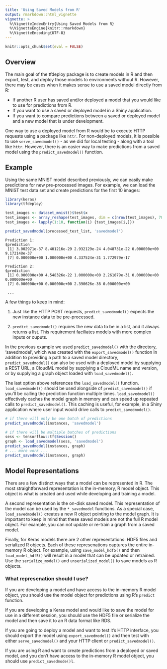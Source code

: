 ```yaml
---
title: 'Using Saved Models from R'
output: rmarkdown::html_vignette
vignette: >
  %\VignetteIndexEntry{Using Saved Models from R} 
  %\VignetteEngine{knitr::rmarkdown} 
  %\VignetteEncoding{UTF-8}
---
```


```r
knitr::opts_chunk$set(eval = FALSE)
```

## Overview

The main goal of the tfdeploy package is to create models in R and then export, test, and deploy those models to environments without R. However, there may be cases when it makes sense to use a saved model directly from R:

- If another R user has saved and/or deployed a model that you would like to use for predictions from R.
- If you want to use a saved or deployed model in a Shiny application.
- If you want to compare predictions between a saved or deployed model and a new model that is under development.

One way to use a deployed model from R would be to execute HTTP requests using a package like `httr`. For non-deployed models, it is possible to use `serve_savedmodel()` - as we did for local testing - along with a tool like `httr`. However, there is an easier way to make predictions from a saved model using the `predict_savedmodel()` function.

## Example

Using the same MNIST model described previously, we can easily make predictions for new pre-processed images. For example, we can load the MNIST test data set and create predictions for the first 10 images:

```r
library(keras)
library(tfdeploy)

test_images <- dataset_mnist()$test$x 
test_images <- array_reshape(test_images, dim = c(nrow(test_images), 784)) / 255
test_images <- lapply(1:10, function(i) {test_images[i,]})

predict_savedmodel(processed_test_list, 'savedmodel')
```
```
Prediction 1:
$prediction
 [1] 3.002971e-37 8.401216e-29 2.932129e-24 4.048731e-22 0.000000e+00 9.172148e-37
 [7] 0.000000e+00 1.000000e+00 4.337524e-31 1.772979e-17

Prediction 2:
$prediction
 [1] 0.000000e+00 4.548326e-22 1.000000e+00 2.261879e-31 0.000000e+00 0.000000e+00
 [7] 0.000000e+00 0.000000e+00 2.390626e-38 0.000000e+00
 
 ...
```

A few things to keep in mind:

1. Just like the HTTP POST requests, `predict_savedmodel()` expects the new instance data to be pre-processed.

2. `predict_savedmodel()` requires the new data to be in a list, and it always returns a list. This requirement faciliates models with more complex inputs or ouputs.

In the previous example we used `predict_savedmodel()` with the directory, 'savedmodel', which was created with the `export_savedmodel()` function In addition to providing a path to a saved model directory, `predict_savedmodel()` can also be used with a deployed model by supplying a REST URL, a CloudML model by supplying a CloudML name and version, or by supplying a graph object loaded with `load_savedmodel()`.

The last option above references the `load_savedmodel()` function. `load_savedmodel()` should be used alongside of `predict_savedmodel()` if you'll be calling the prediction function multiple times. `load_savedmodel()` effectively caches the model graph in memory and can speed up repeated calls to `predict_savedmodel()`. This caching is useful, for example, in a Shiny application where user input would drive calls to `predict_savedmodel()`.


```r
# if there will only be one batch of predictions 
predict_savedmodel(instances, 'savedmodel')

# if there will be multiple batches of predictions
sess <- tensorflow::tf$Session()
graph <- load_savedmodel(sess, 'savedmodel')
predict_savedmodel(instances, graph)
# ... more work ... 
predict_savedmodel(instances, graph)
```



## Model Representations

There are a few distinct ways that a model can be represented in R. The most straightforward representation is the in-memory, R model object. This object is what is created and used while developing and training a model. 

A second representation is the on-disk saved model. This representation of the model can be used by the `*_savedmodel` functions. As a special case, `load_savedmodel()` creates a new R object pointing to the model graph. It is important to keep in mind that these saved models are not the full R model object. For example, you can not update or re-train a graph from a saved model.

Finally, for Keras models there are 2 other representations: HDF5 files and serialized R objects. Each of these represenations captures the entire in-memory R object. For example, using `save_model_hdf5()` and then `load_model_hdf5()` will result in a model that can be updated or retrained. Use the `serialize_model()` and `unserialized_model()` to save models as R objects.

### What represenation should I use? 

If you are developing a model and have access to the in-memory R model object, you should use the model object for predictions using R's `predict` function.

If you are developing a Keras model and would like to save the model for use in a different session, you should use the HDF5 file or serialize the model and then save it to an R data format like RDS.

If you are going to deploy a model and want to test it's HTTP interface, you should export the model using `export_savedmodel()` and then test with either `serve_savedmodel()` and your HTTP client or `predict_savedmodel()`.

If you are using R and want to create predictions from a deployed or saved model, and you don't have access to the in-memory R model object, you should use `predict_savedmode()l`.


